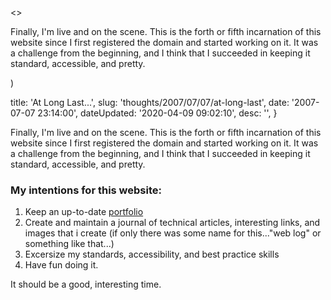 

  <>
  <p>Finally, I'm live and on the scene.  This is the forth or fifth incarnation of this website since I first registered the domain and started working on it.  It was a challenge from the beginning, and I think that I succeeded in keeping it standard, accessible, and pretty.</p>
  </>
)


  title: 'At Long Last...',
  slug: 'thoughts/2007/07/07/at-long-last',
  date: '2007-07-07 23:14:00',
  dateUpdated: '2020-04-09 09:02:10',
  desc: '',
}

<p>Finally, I'm live and on the scene.  This is the forth or fifth incarnation of this website since I first registered the domain and started working on it.  It was a challenge from the beginning, and I think that I succeeded in keeping it standard, accessible, and pretty.</p>
<h3>My intentions for this website:</h3>
<ol>
 <li>Keep an up-to-date <a href="/portfolio">portfolio</a></li>
 <li>Create and maintain a journal of technical articles, interesting links, and images that i create (if only there was some name for this..."web log" or something like that...)</li>
 <li>Excersize my standards, accessibility, and best practice skills</li>
 <li>Have fun doing it.</li>
</ol>
<p>It should be a good, interesting time.</p>

